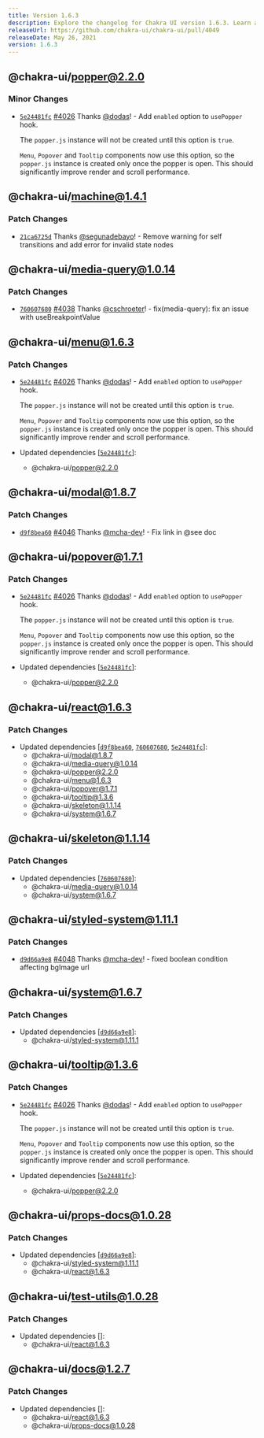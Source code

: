 ```yaml
---
title: Version 1.6.3
description: Explore the changelog for Chakra UI version 1.6.3. Learn about the latest features, bug fixes, and improvements.
releaseUrl: https://github.com/chakra-ui/chakra-ui/pull/4049
releaseDate: May 26, 2021
version: 1.6.3
---
```




## @chakra-ui/popper@2.2.0

### Minor Changes

-   [`5e24481fc`](https://github.com/chakra-ui/chakra-ui/commit/5e24481fc73b0097d0bac900479d7cc145a92670)
    [#4026](https://github.com/chakra-ui/chakra-ui/pull/4026) Thanks
    [@dodas](https://github.com/dodas)! - Add `enabled` option to `usePopper`
    hook.

    The `popper.js` instance will not be created until this option is `true`.

    `Menu`, `Popover` and `Tooltip` components now use this option, so the
    `popper.js` instance is created only once the popper is open. This should
    significantly improve render and scroll performance.

 ## @chakra-ui/machine@1.4.1

### Patch Changes

-   [`21ca6725d`](https://github.com/chakra-ui/chakra-ui/commit/21ca6725d50c091b2a0e91e625d10b7221359db5)
    Thanks [@segunadebayo](https://github.com/segunadebayo)! - Remove warning for
    self transitions and add error for invalid state nodes

 ## @chakra-ui/media-query@1.0.14

### Patch Changes

-   [`760607680`](https://github.com/chakra-ui/chakra-ui/commit/76060768093b056a8d645b981da12f147bb7cf0f)
    [#4038](https://github.com/chakra-ui/chakra-ui/pull/4038) Thanks
    [@cschroeter](https://github.com/cschroeter)! - fix(media-query): fix an issue
    with useBreakpointValue

 ## @chakra-ui/menu@1.6.3

### Patch Changes

-   [`5e24481fc`](https://github.com/chakra-ui/chakra-ui/commit/5e24481fc73b0097d0bac900479d7cc145a92670)
    [#4026](https://github.com/chakra-ui/chakra-ui/pull/4026) Thanks
    [@dodas](https://github.com/dodas)! - Add `enabled` option to `usePopper`
    hook.

    The `popper.js` instance will not be created until this option is `true`.

    `Menu`, `Popover` and `Tooltip` components now use this option, so the
    `popper.js` instance is created only once the popper is open. This should
    significantly improve render and scroll performance.

-   Updated dependencies
    \[[`5e24481fc`](https://github.com/chakra-ui/chakra-ui/commit/5e24481fc73b0097d0bac900479d7cc145a92670)]:
    -   @chakra-ui/popper@2.2.0

 ## @chakra-ui/modal@1.8.7

### Patch Changes

-   [`d9f8bea60`](https://github.com/chakra-ui/chakra-ui/commit/d9f8bea6081020c1841cb0d0f094642c7ce71db6)
    [#4046](https://github.com/chakra-ui/chakra-ui/pull/4046) Thanks
    [@mcha-dev](https://github.com/mcha-dev)! - Fix link in @see doc

 ## @chakra-ui/popover@1.7.1

### Patch Changes

-   [`5e24481fc`](https://github.com/chakra-ui/chakra-ui/commit/5e24481fc73b0097d0bac900479d7cc145a92670)
    [#4026](https://github.com/chakra-ui/chakra-ui/pull/4026) Thanks
    [@dodas](https://github.com/dodas)! - Add `enabled` option to `usePopper`
    hook.

    The `popper.js` instance will not be created until this option is `true`.

    `Menu`, `Popover` and `Tooltip` components now use this option, so the
    `popper.js` instance is created only once the popper is open. This should
    significantly improve render and scroll performance.

-   Updated dependencies
    \[[`5e24481fc`](https://github.com/chakra-ui/chakra-ui/commit/5e24481fc73b0097d0bac900479d7cc145a92670)]:
    -   @chakra-ui/popper@2.2.0

 ## @chakra-ui/react@1.6.3

### Patch Changes

-   Updated dependencies
    \[[`d9f8bea60`](https://github.com/chakra-ui/chakra-ui/commit/d9f8bea6081020c1841cb0d0f094642c7ce71db6),
    [`760607680`](https://github.com/chakra-ui/chakra-ui/commit/76060768093b056a8d645b981da12f147bb7cf0f),
    [`5e24481fc`](https://github.com/chakra-ui/chakra-ui/commit/5e24481fc73b0097d0bac900479d7cc145a92670)]:
    -   @chakra-ui/modal@1.8.7
    -   @chakra-ui/media-query@1.0.14
    -   @chakra-ui/popper@2.2.0
    -   @chakra-ui/menu@1.6.3
    -   @chakra-ui/popover@1.7.1
    -   @chakra-ui/tooltip@1.3.6
    -   @chakra-ui/skeleton@1.1.14
    -   @chakra-ui/system@1.6.7

 ## @chakra-ui/skeleton@1.1.14

### Patch Changes

-   Updated dependencies
    \[[`760607680`](https://github.com/chakra-ui/chakra-ui/commit/76060768093b056a8d645b981da12f147bb7cf0f)]:
    -   @chakra-ui/media-query@1.0.14
    -   @chakra-ui/system@1.6.7

 ## @chakra-ui/styled-system@1.11.1

### Patch Changes

-   [`d9d66a9e8`](https://github.com/chakra-ui/chakra-ui/commit/d9d66a9e876f076ffd1c8bb531fd03e9074d325f)
    [#4048](https://github.com/chakra-ui/chakra-ui/pull/4048) Thanks
    [@mcha-dev](https://github.com/mcha-dev)! - fixed boolean condition affecting
    bgImage url

 ## @chakra-ui/system@1.6.7

### Patch Changes

-   Updated dependencies
    \[[`d9d66a9e8`](https://github.com/chakra-ui/chakra-ui/commit/d9d66a9e876f076ffd1c8bb531fd03e9074d325f)]:
    -   @chakra-ui/styled-system@1.11.1

 ## @chakra-ui/tooltip@1.3.6

### Patch Changes

-   [`5e24481fc`](https://github.com/chakra-ui/chakra-ui/commit/5e24481fc73b0097d0bac900479d7cc145a92670)
    [#4026](https://github.com/chakra-ui/chakra-ui/pull/4026) Thanks
    [@dodas](https://github.com/dodas)! - Add `enabled` option to `usePopper`
    hook.

    The `popper.js` instance will not be created until this option is `true`.

    `Menu`, `Popover` and `Tooltip` components now use this option, so the
    `popper.js` instance is created only once the popper is open. This should
    significantly improve render and scroll performance.

-   Updated dependencies
    \[[`5e24481fc`](https://github.com/chakra-ui/chakra-ui/commit/5e24481fc73b0097d0bac900479d7cc145a92670)]:
    -   @chakra-ui/popper@2.2.0

 ## @chakra-ui/props-docs@1.0.28

### Patch Changes

-   Updated dependencies
    \[[`d9d66a9e8`](https://github.com/chakra-ui/chakra-ui/commit/d9d66a9e876f076ffd1c8bb531fd03e9074d325f)]:
    -   @chakra-ui/styled-system@1.11.1
    -   @chakra-ui/react@1.6.3

 ## @chakra-ui/test-utils@1.0.28

### Patch Changes

-   Updated dependencies \[]:
    -   @chakra-ui/react@1.6.3

 ## @chakra-ui/docs@1.2.7

### Patch Changes

-   Updated dependencies \[]:
    -   @chakra-ui/react@1.6.3
    -   @chakra-ui/props-docs@1.0.28
